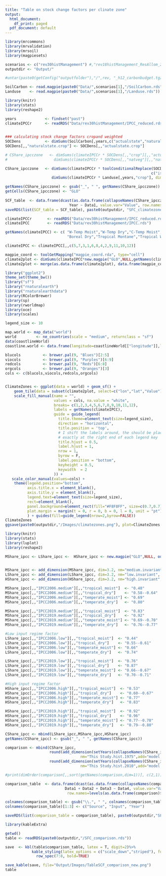 ```yaml
---
title: "Table on stock change factors per clinate zone"
output:
  html_document:
    df_print: paged
  pdf_document: default
---
```


```r
library(mrcommons)
library(mrvalidation)
library(mrsoil)
library(magpiesets)

scenarios <- c("rev30histManagement") #,"rev18histManagement_ResAllom_2021_02_01")
outputdir <- "Output/"

#untar(paste0(getConfig("outputfolder"),"/",rev, "_h12_carbonbudget.tgz"), exdir="Data/histManagement", extras="--keep-newer-files ")

SoilCarbon <- read.magpie(paste0("Data/",scenarios[1],"/SoilCarbon.rds"))
Landuse    <- read.magpie(paste0("Data/",scenarios[1],"/Landuse.rds"))
```

```r

library(knitr)
library(stats)
library(reshape2)

years             <- findset("past")
climateIPCCr      <- readRDS("Data/rev30histManagement/IPCC_reduced.rds")

  
### calculating stock change factors cropand weighted
SOCDens           <- dimSums(SoilCarbon[,years,c("actualstate","naturalstate")], dim=3.3) 
SOCDens[,,"naturalstate.crop"] <- SOCDens[,,"actualstate.crop"]

# CShare_ipcczone   <- dimSums(climateIPCCr * SOCDens[,,"crop"][,,"actualstate"]   * Landuse[,years,"crop"], dim=1)/
#                     dimSums(climateIPCCr * SOCDens[,,"natveg"][,,"naturalstate"] * Landuse[,years,"crop"], dim=1)

CShare_ipcczone   <- dimSums(climateIPCCr * toolConditionalReplace(SOCDens[,,"crop"][,,"actualstate"]/SOCDens[,,"natveg"][,,"naturalstate"],
                                                                  c("is.na()", "is.nan()", "is.infinite()",">3"), c(1,1,1,5)) * Landuse[,years,"crop"], dim=1) /
                     dimSums(climateIPCCr * Landuse[,years,"crop"], dim=1)

getNames(CShare_ipcczone) <- gsub("_", " ", getNames(CShare_ipcczone))
getCells(CShare_ipcczone) <- "GLO" 
 
SCF_table  <- data.frame(dcast(as.data.frame(collapseNames(CShare_ipcczone[,years,"naturalstate"])), 
                             Year ~ Data1, value.var="Value", row.names=years), row.names = "Year")
saveRDS(list(SCF_table = SCF_table), paste0(outputdir, "SFC_climatezone.rds"))

```

```r

climateIPCCr       <- readRDS("Data/rev30histManagement/IPCC_reduced.rds")
climateIPCC        <- readRDS("Data/rev30histManagement/IPCC.rds")

getNames(climateIPCC) <- c( "W-Temp Moist","W-Temp Dry","C-Temp Moist","C-Temp Dry","Polar Moist","Polar Dry","Boreal Moist",
                            "Boreal Dry","Tropical Montane","Tropical Wet","Tropical Moist", "Tropical Dry")

climateIPCC <- climateIPCC[,,c(5,7,3,1,6,8,4,2,9,11,10,12)]

magpie_coord <- toolGetMapping("magpie_coord.rda", type="cell")
climate2plot <- dimSums(climateIPCC*new.magpie("GLO",NULL,getNames(climateIPCC),c(1:12)), dim=3)
climate2plot <- merge(as.data.frame(climate2plot), data.frame(magpie_coord, Cell=c(1:59199)), by="Cell")

library("ggplot2")
theme_set(theme_bw())
library("sf")
library("rnaturalearth")
library("rnaturalearthdata")
library(RColorBrewer)
library(sp)
library(rworldmap)
library(oce) 
library(scales)

legend_size <- 10

map.world <- map_data("world")
world         <- ne_countries(scale = "medium", returnclass = "sf")
data(coastlineWorld)  
coastline.world <- data.frame(longitude=coastlineWorld[["longitude"]],latitude=coastlineWorld[["latitude"]]) 

blucols          <- brewer.pal(9, "Blues")[2:5]
viocols          <- brewer.pal(9, "Purples")[6:9]
redcols          <- brewer.pal(9, "Reds")[6:8]
orgcols          <- brewer.pal(9, "Oranges")[3]
cols <- c(blucols,viocols,redcols,orgcols)


ClimateZones <- ggplot(data = world) + geom_sf() +
    geom_tile(data = subset(climate2plot, select=c("lon","lat","Value")), aes(x = lon, y = lat, fill = factor(Value))) +
    scale_fill_manual(name = "", 
                      values = cols, na.value = "white",
                      breaks= c(1,2,3,4,5,6,7,8,9,10,11,12),
                      labels = getNames(climateIPCC),
                      guide = guide_legend(
                        title.theme=element_text(size=legend_size),
                        direction = "horizontal",
                        title.position = 'top',
                        # I shift the labels around, the should be placed 
                        # exactly at the right end of each legend key
                        title.hjust = 0.5,
                        label.hjust = 1,
                        nrow = 1,
                        byrow = F,
                        label.position = "bottom",
                        keyheight = 0.5,
                        keywidth  = 2
                      )) +
   scale_color_manual(values=cols) +
    theme(legend.position="bottom",
          axis.title.x = element_blank(), 
          axis.title.y = element_blank(),
          legend.text=element_text(size=legend_size),
          rect=element_blank(),
          panel.background=element_rect(fill="#F8F8FF", size=c(0.7,0.7)),
          plot.margin = margin(t = 0, r = 0, b = 0, l = 0, unit = "pt")
          ) + guides(fill=guide_legend(nrow=2,byrow=FALSE))
ClimateZones 
ggsave(paste0(outputdir,"/Images/climatezones.png"), plot=ClimateZones , width = 20, height = 14, dpi = 300, units = "cm")
```







```r

library(knitr)
library(stats)
library(luplot)
library(reshape2)

MShare_ipcc <- LShare_ipcc <-  HShare_ipcc <- new.magpie("GLO",NULL, outer(c("IPCC2006","IPCC2019"),
                                                                          getNames(climateIPCCr), paste, sep="."))

MShare_ipcc <- add_dimension(MShare_ipcc, dim=3.2, nm="medium.invariant", add="input.year")
LShare_ipcc <- add_dimension(LShare_ipcc, dim=3.2, nm="low.invariant",    add="input.year")
HShare_ipcc <- add_dimension(HShare_ipcc, dim=3.2, nm="high.invariant",   add="input.year")

MShare_ipcc[,,"IPCC2006.medium"][,,"tropical_moist"]  <- "0.48"
MShare_ipcc[,,"IPCC2006.medium"][,,"tropical_dry"]    <- "0.58--0.64" 
MShare_ipcc[,,"IPCC2006.medium"][,,"temperate_moist"] <- "0.69"
MShare_ipcc[,,"IPCC2006.medium"][,,"temperate_dry"]   <- "0.80"

MShare_ipcc[,,"IPCC2019.medium"][,,"tropical_moist"]  <- "0.83"
MShare_ipcc[,,"IPCC2019.medium"][,,"tropical_dry"]    <- "0.92" 
MShare_ipcc[,,"IPCC2019.medium"][,,"temperate_moist"] <- "0.69--0.70"
MShare_ipcc[,,"IPCC2019.medium"][,,"temperate_dry"]   <- "0.76--0.77"

#Low input regime factor
LShare_ipcc[,,"IPCC2006.low"][,,"tropical_moist"]  <- "0.44"
LShare_ipcc[,,"IPCC2006.low"][,,"tropical_dry"]    <- "0.55--0.61" 
LShare_ipcc[,,"IPCC2006.low"][,,"temperate_moist"] <- "0.66"
LShare_ipcc[,,"IPCC2006.low"][,,"temperate_dry"]   <- "0.74"

LShare_ipcc[,,"IPCC2019.low"][,,"tropical_moist"]  <- "0.76"
LShare_ipcc[,,"IPCC2019.low"][,,"tropical_dry"]    <- "0.87" 
LShare_ipcc[,,"IPCC2019.low"][,,"temperate_moist"] <- "0.66--0.67"
LShare_ipcc[,,"IPCC2019.low"][,,"temperate_dry"]   <- "0.70--0.71"

#High input regime factor
HShare_ipcc[,,"IPCC2006.high"][,,"tropical_moist"]  <- "0.53"
HShare_ipcc[,,"IPCC2006.high"][,,"tropical_dry"]    <- "0.60--0.67" 
HShare_ipcc[,,"IPCC2006.high"][,,"temperate_moist"] <- "0.77"
HShare_ipcc[,,"IPCC2006.high"][,,"temperate_dry"]   <- "0.83"

HShare_ipcc[,,"IPCC2019.high"][,,"tropical_moist"]  <- "0.92"
HShare_ipcc[,,"IPCC2019.high"][,,"tropical_dry"]    <- "0.96" 
HShare_ipcc[,,"IPCC2019.high"][,,"temperate_moist"] <- "0.77--0.78"
HShare_ipcc[,,"IPCC2019.high"][,,"temperate_dry"]   <- "0.79--0.80"

CShare_ipcc <- mbind(LShare_ipcc,MShare_ipcc,HShare_ipcc)
getNames(CShare_ipcc) <- gsub("_", " ", getNames(CShare_ipcc))

comparison <- mbind(CShare_ipcc, 
                    round(add_dimension(setYears(collapseNames(CShare_ipcczone[,"y1975","naturalstate"]),NULL),
                                  nm="This Study.hist.1975",add="model.input.year"),2),
                    round(add_dimension(setYears(collapseNames(CShare_ipcczone[,"y2010","naturalstate"]),NULL),
                                  nm="This Study.hist.2010",add="model.input.year"),2))

#print(dimOrder(comparison[,,sort(getNames(comparison,dim=1))], c(2,1)))

comparison_table  <- data.frame(dcast(as.data.frame(collapseNames(comparison)), 
                           Data1 + Data2 + Data3 ~ Data4, value.var="Value", 
                            row.names=levels(as.data.frame(comparison)$Data1)))

colnames(comparison_table) <- gsub("\\.", " ", colnames(comparison_table))
colnames(comparison_table)[1:3] <- c("Source", "Input", "Year")

saveRDS(list(comparison_table = comparison_table), paste0(outputdir,"SFC_comparison.rds"))


```

```r
library(kableExtra)

getwd()
table <- readRDS(paste0(outputdir,"/SFC_comparison.rds"))   

save  <- kbl(table$comparison_table, latex = T, digit=2)%>%
            kable_styling(latex_options = c("scale_down","striped"), full_width = F)%>%
              row_spec(7:8, bold=TRUE)

save_kable(save, file="Output/Images/TableSCF_comparison_new.png")
table
```